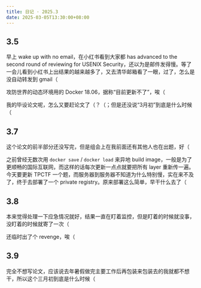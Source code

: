 ```yaml
---
title: 日记 · 2025.3
date: 2025-03-05T13:30:00+08:00
---
```


## 3.5

早上 wake up with no email，在小红书看到大家都 has advanced to the second round of reviewing for USENIX Security，还以为是邮件发得慢。等了一会儿看到小红书上出结果的越来越多了，又去清华邮箱看了一眼，过了，怎么是没自动转发到 gmail（

攻防世界的动态环境用的 Docker 18.06，据称“目前更新不了”，唉（

我的毕设论文呢，怎么又要赶论文了（？（；但是还没说“3月初”到底是什么时候（

## 3.7

这个论文的前半部分还没写完，但是组会上在我前面还有其他人也在出题，好（

之前曾经无数次用 `docker save` / `docker load` 来异地 build image，一般是为了更顺畅的国际互联网，而这样的话每次更新一点点就要把所有 layer 重新传一遍。今天要更新 TPCTF 一个题，而服务器到服务器不知道为什么特别慢，实在来不及了，终于去部署了一个 private registry。原来部署这么简单，早干什么去了（

## 3.8

本来觉得处理一下应急情况就好，结果一直在盯着监控，但是盯着的时候就没事，没盯着的时候就寄了一次（

还临时出了个 revenge，唉（

## 3.9

完全不想写论文，应该说去年暑假做完主要工作后再包装来包装去的我就都不想干，所以这个三月初到底是什么时候（

